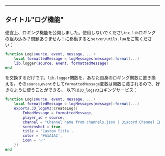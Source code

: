 ***

## タイトル"ログ機能"

便宜上、ロギング機能を公開しました。使用しないでください`ox_lib`ロギングの組み込み？問題ありません！に移動すると`server/utils.lua`をご覧ください：

```lua
function Log(source, event, message, ...)
    local formattedMessage = logMessages[message]:format(...)
    lib.logger(source, event, formattedMessage)
end
```

を交換するだけです。`lib.logger`関数を、あなた自身のロギング関数に置き換える。その`source`,`event`そして`formattedMessage`変数は関数に渡されるので、好きなように使うことができる。
以下は`JD_logsV3`ロギングサービス：

```lua
function Log(source, event, message, ...)
    local formattedMessage = logMessages[message]:format(...)
    exports.JD_logsV3:createLog({
        EmbedMessage = formattedMessage,
        player_id = source,
        channel = "Channel name from channels.json | Discord Channel ID | Discord Webhook URL",
        screenshot = true,
        title = 'Custom Title',
        color = '#A1A1A1',
        icon = '✅'
    })
end
```

